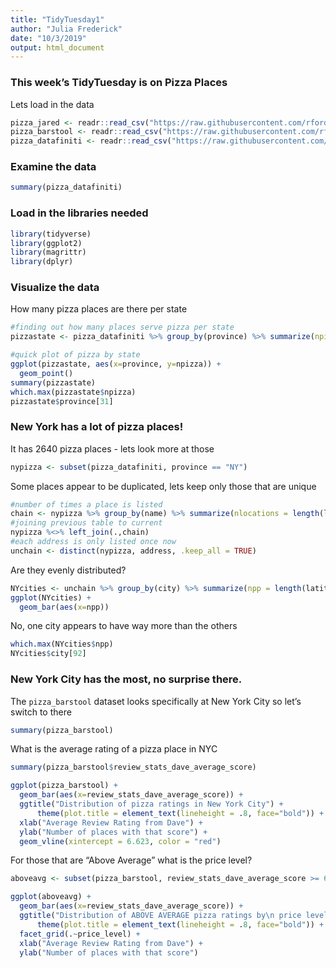 ---
title: "TidyTuesday1"
author: "Julia Frederick"
date: "10/3/2019"
output: html_document
---

### This week's TidyTuesday is on Pizza Places
Lets load in the data
```{r, load data}
pizza_jared <- readr::read_csv("https://raw.githubusercontent.com/rfordatascience/tidytuesday/master/data/2019/2019-10-01/pizza_jared.csv")
pizza_barstool <- readr::read_csv("https://raw.githubusercontent.com/rfordatascience/tidytuesday/master/data/2019/2019-10-01/pizza_barstool.csv")
pizza_datafiniti <- readr::read_csv("https://raw.githubusercontent.com/rfordatascience/tidytuesday/master/data/2019/2019-10-01/pizza_datafiniti.csv")
```

### Examine the data
```{r, summary data}
summary(pizza_datafiniti)
```

### Load in the libraries needed
```{r,libraries}
library(tidyverse)
library(ggplot2)
library(magrittr)
library(dplyr)
```


### Visualize the data
How many pizza places are there per state
```{r, graph pizza and state}
#finding out how many places serve pizza per state
pizzastate <- pizza_datafiniti %>% group_by(province) %>% summarize(npizza = length(name))

#quick plot of pizza by state
ggplot(pizzastate, aes(x=province, y=npizza)) +
  geom_point()
summary(pizzastate)
which.max(pizzastate$npizza)
pizzastate$province[31]
```

### New York has a lot of pizza places!
It has 2640 pizza places - lets look more at those
```{r, subset newyork}
nypizza <- subset(pizza_datafiniti, province == "NY")
```

Some places appear to be duplicated, lets keep only those that are unique
```{r, finding all unique pizza places}
#number of times a place is listed
chain <- nypizza %>% group_by(name) %>% summarize(nlocations = length(latitude))
#joining previous table to current
nypizza %<>% left_join(.,chain)
#each address is only listed once now
unchain <- distinct(nypizza, address, .keep_all = TRUE)
```

Are they evenly distributed?
```{r}
NYcities <- unchain %>% group_by(city) %>% summarize(npp = length(latitude))
ggplot(NYcities) +
  geom_bar(aes(x=npp))
```

No, one city appears to have way more than the others
```{r}
which.max(NYcities$npp)
NYcities$city[92]
```

### New York City has the most, no surprise there.
The `pizza_barstool` dataset looks specifically at New York City so let's switch to there

```{r}
summary(pizza_barstool)
```

What is the average rating of a pizza place in NYC 
```{r}
summary(pizza_barstool$review_stats_dave_average_score)

ggplot(pizza_barstool) +
  geom_bar(aes(x=review_stats_dave_average_score)) +
  ggtitle("Distribution of pizza ratings in New York City") +
      theme(plot.title = element_text(lineheight = .8, face="bold")) +
  xlab("Average Review Rating from Dave") +
  ylab("Number of places with that score") +
  geom_vline(xintercept = 6.623, color = "red")
``` 

For those that are "Above Average" what is the price level?
```{r}
aboveavg <- subset(pizza_barstool, review_stats_dave_average_score >= 6.623)

ggplot(aboveavg) +
  geom_bar(aes(x=review_stats_dave_average_score)) +
  ggtitle("Distribution of ABOVE AVERAGE pizza ratings by\n price level in New York City") +
      theme(plot.title = element_text(lineheight = .8, face="bold")) + 
  facet_grid(.~price_level) +
  xlab("Average Review Rating from Dave") +
  ylab("Number of places with that score") 
```

  

